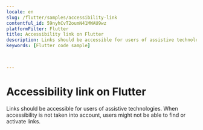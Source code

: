 ```yaml
---
locale: en
slug: /flutter/samples/accessibility-link
contentful_id: 59nyhCvT2oumN41MWAU9wz
platformFilter: Flutter
title: Accessibility link on Flutter
description: Links should be accessible for users of assistive technologies.
keywords: [Flutter code sample]


	
---
```


# Accessibility link on Flutter

Links should be accessible for users of assistive technologies. When accessibility is not taken into account, users might not be able to find or activate links.

<CodeSample id="accessibility-link" locale="en" platform="flutter"/>